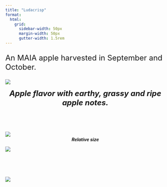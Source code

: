 ```yaml
---
title: "Ludacrisp"
format:
  html: 
    grid:
      sidebar-width: 50px
      margin-width: 50px
      gutter-width: 1.5rem
---
```


:::{style="font-size: x-large;"}
An MAIA apple harvested in September and October.
:::

::: grid
::: g-col-5

![](img/transparentapples/Ludacrisp-crop.png)

:::{style="font-size: x-large;"}
<center><i><b><i><b>Apple</b></i> flavor with <i>earthy, grassy</i> and <i>ripe apple</i> notes.</center><br>
:::

![](img/Ludacrisp-crop.jpg)
<center>Relative size</center>

:::

::: g-col-5

![](img/websitefigs/Apple_Ludacrisp.svg)

<br><br><br>

![](img/flavfigs/flavor_plot_Ludacrisp.svg)

:::
:::